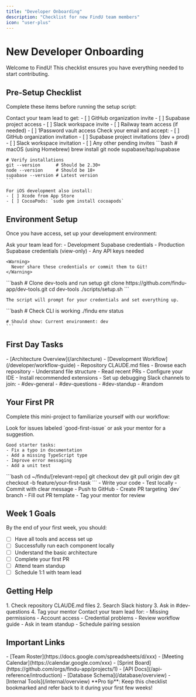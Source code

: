 ```yaml
---
title: "Developer Onboarding"
description: "Checklist for new FindU team members"
icon: "user-plus"
---
```


# New Developer Onboarding

Welcome to FindU! This checklist ensures you have everything needed to start contributing.

## Pre-Setup Checklist

Complete these items before running the setup script:

<Steps>
  <Step title="Request Access">
    Contact your team lead to get:
    - [ ] GitHub organization invite
    - [ ] Supabase project access
    - [ ] Slack workspace invite
    - [ ] Railway team access (if needed)
    - [ ] 1Password vault access
  </Step>
  
  <Step title="Accept Invitations">
    Check your email and accept:
    - [ ] GitHub organization invitation
    - [ ] Supabase project invitations (dev + prod)
    - [ ] Slack workspace invitation
    - [ ] Any other pending invites
  </Step>
  
  <Step title="Install Prerequisites">
    ```bash
    # macOS (using Homebrew)
    brew install git node supabase/tap/supabase
    
    # Verify installations
    git --version      # Should be 2.30+
    node --version     # Should be 18+
    supabase --version # Latest version
    ```
    
    For iOS development also install:
    - [ ] Xcode from App Store
    - [ ] CocoaPods: `sudo gem install cocoapods`
  </Step>
</Steps>

## Environment Setup

Once you have access, set up your development environment:

<Steps>
  <Step title="Get Credentials">
    Ask your team lead for:
    - Development Supabase credentials
    - Production Supabase credentials (view-only)
    - Any API keys needed
    
    <Warning>
      Never share these credentials or commit them to Git!
    </Warning>
  </Step>
  
  <Step title="Run Setup Script">
    ```bash
    # Clone dev-tools and run setup
    git clone https://github.com/findu-app/dev-tools.git
    cd dev-tools
    ./scripts/setup.sh
    ```
    
    The script will prompt for your credentials and set everything up.
  </Step>
  
  <Step title="Verify Setup">
    ```bash
    # Check CLI is working
    ./findu env status
    
    # Should show: Current environment: dev
    ```
  </Step>
</Steps>

## First Day Tasks

<CardGroup cols={2}>
  <Card title="Read Documentation" icon="book">
    - [Architecture Overview](/architecture)
    - [Development Workflow](/developer/workflow-guide)
    - Repository CLAUDE.md files
  </Card>
  
  <Card title="Explore Codebase" icon="magnifying-glass">
    - Browse each repository
    - Understand file structure
    - Read recent PRs
  </Card>
  
  <Card title="Setup Dev Tools" icon="wrench">
    - Configure your IDE
    - Install recommended extensions
    - Set up debugging
  </Card>
  
  <Card title="Join Channels" icon="message">
    Slack channels to join:
    - #dev-general
    - #dev-questions
    - #dev-standup
    - #random
  </Card>
</CardGroup>

## Your First PR

Complete this mini-project to familiarize yourself with our workflow:

<Steps>
  <Step title="Find Starter Task">
    Look for issues labeled `good-first-issue` or ask your mentor for a suggestion.
    
    Good starter tasks:
    - Fix a typo in documentation
    - Add a missing TypeScript type
    - Improve error messaging
    - Add a unit test
  </Step>
  
  <Step title="Create Branch">
    ```bash
    cd ~/findu/[relevant-repo]
    git checkout dev
    git pull origin dev
    git checkout -b feature/your-first-task
    ```
  </Step>
  
  <Step title="Make Changes">
    - Write your code
    - Test locally
    - Commit with clear message
  </Step>
  
  <Step title="Open PR">
    - Push to GitHub
    - Create PR targeting `dev` branch
    - Fill out PR template
    - Tag your mentor for review
  </Step>
</Steps>

## Week 1 Goals

By the end of your first week, you should:

- [ ] Have all tools and access set up
- [ ] Successfully run each component locally
- [ ] Understand the basic architecture
- [ ] Complete your first PR
- [ ] Attend team standup
- [ ] Schedule 1:1 with team lead

## Getting Help

<Tabs>
  <Tab title="Technical Issues">
    1. Check repository CLAUDE.md files
    2. Search Slack history
    3. Ask in #dev-questions
    4. Tag your mentor
  </Tab>
  
  <Tab title="Access Issues">
    Contact your team lead for:
    - Missing permissions
    - Account access
    - Credential problems
  </Tab>
  
  <Tab title="Process Questions">
    - Review workflow guide
    - Ask in team standup
    - Schedule pairing session
  </Tab>
</Tabs>

## Important Links

<CardGroup cols={2}>
  <Card title="Team Resources" icon="users">
    - [Team Roster](https://docs.google.com/spreadsheets/d/xxx)
    - [Meeting Calendar](https://calendar.google.com/xxx)
    - [Sprint Board](https://github.com/orgs/findu-app/projects/1)
  </Card>
  
  <Card title="Documentation" icon="book-open">
    - [API Docs](/api-reference/introduction)
    - [Database Schema](/database/overview)
    - [Internal Tools](/internal/overview)
  </Card>
</CardGroup>

<Note>
  **Pro tip**: Keep this checklist bookmarked and refer back to it during your first few weeks!
</Note>